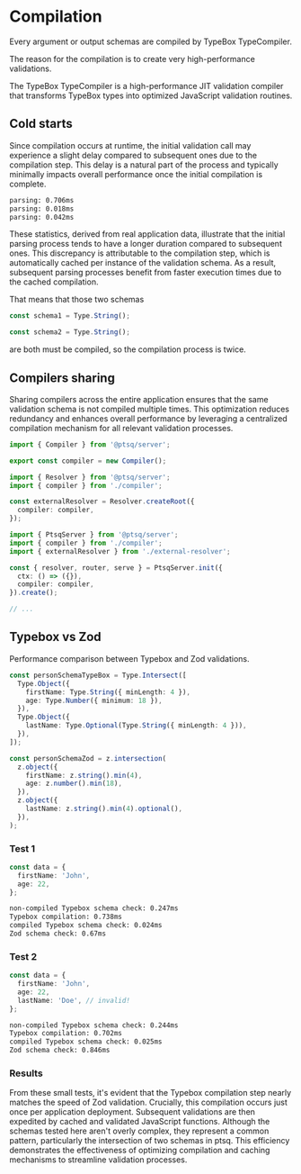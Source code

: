 # Compilation

Every argument or output schemas are compiled by TypeBox TypeCompiler.

The reason for the compilation is to create very high-performance validations.

The TypeBox TypeCompiler is a high-performance JIT validation compiler that transforms TypeBox types into optimized JavaScript validation routines.

## Cold starts

Since compilation occurs at runtime, the initial validation call may experience a slight delay compared to subsequent ones due to the compilation step. This delay is a natural part of the process and typically minimally impacts overall performance once the initial compilation is complete.

```txt
parsing: 0.706ms
parsing: 0.018ms
parsing: 0.042ms
```

These statistics, derived from real application data, illustrate that the initial parsing process tends to have a longer duration compared to subsequent ones. This discrepancy is attributable to the compilation step, which is automatically cached per instance of the validation schema. As a result, subsequent parsing processes benefit from faster execution times due to the cached compilation.

That means that those two schemas

```ts
const schema1 = Type.String();

const schema2 = Type.String();
```

are both must be compiled, so the compilation process is twice.

## Compilers sharing

Sharing compilers across the entire application ensures that the same validation schema is not compiled multiple times. This optimization reduces redundancy and enhances overall performance by leveraging a centralized compilation mechanism for all relevant validation processes.

```ts copy filename="compiler.ts"
import { Compiler } from '@ptsq/server';

export const compiler = new Compiler();
```

```ts copy filename="external-resolver.ts"
import { Resolver } from '@ptsq/server';
import { compiler } from './compiler';

const externalResolver = Resolver.createRoot({
  compiler: compiler,
});
```

```ts copy filename="main.ts"
import { PtsqServer } from '@ptsq/server';
import { compiler } from './compiler';
import { externalResolver } from './external-resolver';

const { resolver, router, serve } = PtsqServer.init({
  ctx: () => ({}),
  compiler: compiler,
}).create();

// ...
```

## Typebox vs Zod

Performance comparison between Typebox and Zod validations.

```ts copy filename="validation.ts"
const personSchemaTypeBox = Type.Intersect([
  Type.Object({
    firstName: Type.String({ minLength: 4 }),
    age: Type.Number({ minimum: 18 }),
  }),
  Type.Object({
    lastName: Type.Optional(Type.String({ minLength: 4 })),
  }),
]);

const personSchemaZod = z.intersection(
  z.object({
    firstName: z.string().min(4),
    age: z.number().min(18),
  }),
  z.object({
    lastName: z.string().min(4).optional(),
  }),
);
```

### Test 1

```ts copy
const data = {
  firstName: 'John',
  age: 22,
};
```

```txt
non-compiled Typebox schema check: 0.247ms
Typebox compilation: 0.738ms
compiled Typebox schema check: 0.024ms
Zod schema check: 0.67ms
```

### Test 2

```ts copy
const data = {
  firstName: 'John',
  age: 22,
  lastName: 'Doe', // invalid!
};
```

```txt
non-compiled Typebox schema check: 0.244ms
Typebox compilation: 0.702ms
compiled Typebox schema check: 0.025ms
Zod schema check: 0.846ms
```

### Results

From these small tests, it's evident that the Typebox compilation step nearly matches the speed of Zod validation. Crucially, this compilation occurs just once per application deployment. Subsequent validations are then expedited by cached and validated JavaScript functions. Although the schemas tested here aren't overly complex, they represent a common pattern, particularly the intersection of two schemas in ptsq. This efficiency demonstrates the effectiveness of optimizing compilation and caching mechanisms to streamline validation processes.
